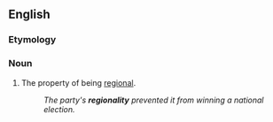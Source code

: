 ==English==

===Etymology===
{{suffix|en|regional|ity}}

===Noun===
{{en-noun|~}}

# The property of being [[regional]].
#: ''The party's '''regionality''' prevented it from winning a national election.''